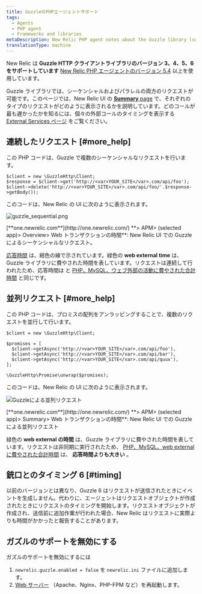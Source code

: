 ```yaml
---
title: GuzzleのPHPエージェントサポート
tags:
  - Agents
  - PHP agent
  - Frameworks and libraries
metaDescription: New Relic PHP agent notes about the Guzzle library (supported as of PHP agent release 5.4).
translationType: machine
---
```




New Relic は **Guzzle HTTP クライアントライブラリのバージョン 3、4、5、6 をサポートしています** [New Relic PHP エージェントのバージョン 5.4](/docs/release-notes/agent-release-notes/php-release-notes) 以上を使用しています。

Guzzle ライブラリでは、シーケンシャルおよびパラレルの両方のリクエストが可能です。このページでは、New Relic UI の [**Summary** page](/docs/apm/applications-menu/monitoring/apm-overview-page) で、それぞれのタイプのリクエストがどのように表示されるかを説明しています。どのコールが最も遅かったかを知るには、個々の外部コールのタイミングを表示する [External Services ページ](/docs/apm/applications-menu/monitoring/external-services-page) をご覧ください。

## 連続したリクエスト [#more_help]

この PHP コードは、Guzzle で複数のシーケンシャルなリクエストを行います。

```
$client = new \GuzzleHttp\Client;
$response = $client->get('http://<var>YOUR_SITE</var>.com/api/foo');
$client->delete('http://<var>YOUR_SITE</var>.com/api/foo/'.$response->getBody());
```

このコードは、New Relic の UI に次のように表示されます。

<img
  src={guzzleSequential}
  title="Guzzleによるシーケンシャルリクエスト"
  alt="guzzle_sequential.png"
/>

<figcaption>
  [**one.newrelic.com**](http://one.newrelic.com/) **> APM> (selected app)>
  Overview> Web トランザクションの時間**: New Relic UI での Guzzle
  によるシーケンシャルなリクエスト。
</figcaption>

[応答時間](/docs/data-analysis/user-interface-functions/response-time) は、紺色の線で示されています。緑色の **web external time** は、Guzzle ライブラリに費やされた時間を表しています。リクエストは連続して行われたため、応答時間は と [PHP、MySQL、ウェブ外部の活動に費やされた合計時間](/docs/data-analysis/user-interface-functions/response-time#response-time-total-time) と同じです。

## 並列リクエスト [#more_help]

この PHP コードは、プロミスの配列をアンラッピングすることで、複数のリクエストを並行して行います。

```
$client = new \GuzzleHttp\Client;

$promises = [
  $client->getAsync('http://<var>YOUR_SITE</var>.com/api/foo'),
  $client->getAsync('http://<var>YOUR_SITE</var>.com/api/bar'),
  $client->getAsync('http://<var>YOUR_SITE</var>.com/api/quux'),
];

\GuzzleHttp\Promise\unwrap($promises);
```

このコードは、New Relic の UI に次のように表示されます。

<img
  src={guzzleParallel}
  title="Guzzleによる並列リクエスト"
  alt="Guzzleによる並列リクエスト"
/>

<figcaption>
  [**one.newrelic.com**](http://one.newrelic.com/) **> APM> (selected app)>
  Summary> Web トランザクションの時間**: New Relic UI での Guzzle
  による並列リクエスト
</figcaption>

緑色の **web external の時間** は、Guzzle ライブラリに費やされた時間を表しています。リクエストは非同期に実行されたため、 [PHP、MySQL、web external に費やされた合計時間](/docs/data-analysis/user-interface-functions/response-time#response-time-total-time) は、 **応答時間よりも大きい** 。

## 銃口とのタイミング 6 [#timing]

以前のバージョンとは異なり、Guzzle 6 はリクエストが送信されたときにイベントを生成しません。代わりに、エージェントはリクエストオブジェクトが作成されたときにリクエストのタイミングを開始します。リクエストオブジェクトが作成され、送信前に追加作業が行われた場合、New Relic はリクエストに実際よりも時間がかかったと報告することがあります。

## ガズルのサポートを無効にする

ガズルのサポートを無効にするには

1. `newrelic.guzzle.enabled = false` を `newrelic.ini` ファイルに追加します。
2. [Web サーバー](/docs/agents/php-agent/troubleshooting/why-when-restart-your-web-server-php) （Apache、Nginx、PHP-FPM など）を再起動します。
